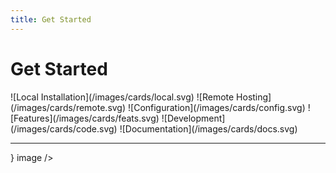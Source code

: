 ```yaml
---
title: Get Started
---
```



# Get Started

<Cards num={4}>
  <Cards.Card href="/docs/local-install" title="Local Installation" image arrow>
    ![Local Installation](/images/cards/local.svg)
  </Cards.Card>
  <Cards.Card href="/docs/remote-hosting" title="Remote Hosting" image arrow>
    ![Remote Hosting](/images/cards/remote.svg)
  </Cards.Card>
  <Cards.Card href="/docs/configuration" title="Configuration" image arrow>
    ![Configuration](/images/cards/config.svg)
  </Cards.Card>
  <Cards.Card href="/docs/features" title="Features" image arrow>
    ![Features](/images/cards/feats.svg)
  </Cards.Card>
  <Cards.Card href="/docs/development" title="Development" image arrow>
    ![Development](/images/cards/code.svg)
  </Cards.Card>
  <Cards.Card href="/docs/documentation" title="Documentation" image arrow>
    ![Documentation](/images/cards/docs.svg)
  </Cards.Card>
</Cards>

---

<div style={{ display: 'flex', justifyContent: 'center' }}>
  <Cards num={3}>
    <Cards.Card title="" href="/about" icon={<Logo />} image />
  </Cards>
</div>
